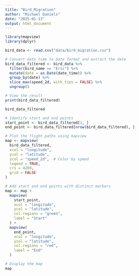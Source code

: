 ---
title: "Bird_Migration"
author: "Michael Daniels"
date: "2025-01-13"
output: html_document
---

```{r}
library(mapview)
library(dplyr)
```

```{r}
bird_data <- read.csv("data/bird_migration.csv")
```

```{r}
# Convert date_time to Date format and extract the date
bird_data_filtered <- bird_data %>% 
  filter(bird_name == "Eric") %>%
  mutate(date = as.Date(date_time)) %>%
  group_by(date) %>%
  slice_max(speed_2d, with_ties = FALSE) %>%
  ungroup()

# View the result
print(bird_data_filtered)
```

```{r}
bird_data_filtered
```
```{r}
# Identify start and end points
start_point <- bird_data_filtered[1, ]
end_point <- bird_data_filtered[nrow(bird_data_filtered), ]
```


```{r}
# Plot the flight paths using mapview
map <- mapview(
  bird_data_filtered,
  xcol = "longitude",
  ycol = "latitude",
  zcol = "speed_2d",  # Color by speed
  legend = TRUE, 
  crs = 4269, 
  grid = FALSE
)

# Add start and end points with distinct markers
map <- map +
  mapview(
    start_point,
    xcol = "longitude",
    ycol = "latitude",
    col.regions = "green",
    label = "Start"
  ) +
  mapview(
    end_point,
    xcol = "longitude",
    ycol = "latitude",
    col.regions = "red",
    label = "End"
  )

# Display the map
map

```

